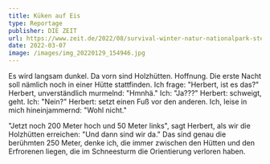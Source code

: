 ```yaml
---
title: Küken auf Eis
type: Reportage
publisher: DIE ZEIT
url: https://www.zeit.de/2022/08/survival-winter-natur-nationalpark-steiermark-erfahrungsbericht
date: 2022-03-07
image: /images/img_20220129_154946.jpg
---
```

Es wird langsam dunkel. Da vorn sind Holzhütten. Hoffnung. Die erste Nacht soll nämlich noch in einer Hütte stattfinden. Ich frage: "Herbert, ist es das?" Herbert, unverständlich murmelnd: "Hmnhä." Ich: "Ja???" Herbert: schweigt, geht. Ich: "Nein?" Herbert: setzt einen Fuß vor den anderen. Ich, leise in mich hineinjammernd: "Wohl nicht."

"Jetzt noch 200 Meter hoch und 50 Meter links", sagt Herbert, als wir die Holzhütten erreichen: "Und dann sind wir da." Das sind genau die berühmten 250 Meter, denke ich, die immer zwischen den Hütten und den Erfrorenen liegen, die im Schneesturm die Orientierung verloren haben.